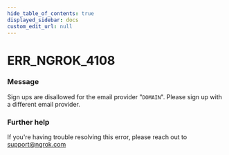 ```yaml
---
hide_table_of_contents: true
displayed_sidebar: docs
custom_edit_url: null
---
```



# ERR_NGROK_4108

### Message
Sign ups are disallowed for the email provider "`DOMAIN`". Please sign up with a different email provider.

### Further help
If you're having trouble resolving this error, please reach out to [support@ngrok.com](mailto:support@ngrok.com?subject=Help%20with%20ERR_NGROK_4108)


<ErrorDetails error='err_ngrok_4108' />
